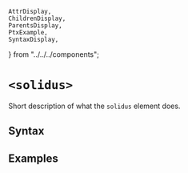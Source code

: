     AttrDisplay,
    ChildrenDisplay,
    ParentsDisplay,
    PtxExample,
    SyntaxDisplay,
} from "../../../components";

# `<solidus>`

Short description of what the `solidus` element does.

## Syntax

<SyntaxDisplay name="solidus" />

## Examples

    